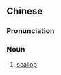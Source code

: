 {{also|扇贝}}
==Chinese==
{{zh-forms|s=扇贝}}

===Pronunciation===
{{zh-pron
|m=shànbèi
|c=sin3 bui3
|cat=n
}}

===Noun===
{{zh-noun}}

# [[scallop]]